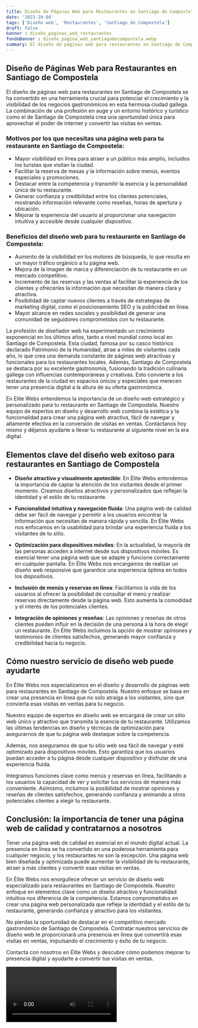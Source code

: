 ```yaml
---
title: Diseño de Páginas Web para Restaurantes en Santiago de Compostela
date: '2023-10-04'
tags: ['Diseño web', 'Restaurantes', 'Santiago de Compostela']
draft: false
banner : diseño_paginas_web_restaurantes
fondoBanner : diseño_pagina_web_santiagodecompostela.webp
summary: El diseño de páginas web para restaurantes en Santiago de Compostela se ha convertido en una herramienta crucial para potenciar el crecimiento y la visibilidad de los negocios gastronómicos en esta hermosa ciudad gallega. La combinación de una profesión en auge y un entorno histórico y turístico como el de Santiago de Compostela crea una oportunidad única para aprovechar el poder de internet y convertir las visitas en ventas.
---
```


## Diseño de Páginas Web para Restaurantes en Santiago de Compostela

El diseño de páginas web para restaurantes en Santiago de Compostela se ha convertido en una herramienta crucial para potenciar el crecimiento y la visibilidad de los negocios gastronómicos en esta hermosa ciudad gallega. La combinación de una profesión en auge y un entorno histórico y turístico como el de Santiago de Compostela crea una oportunidad única para aprovechar el poder de internet y convertir las visitas en ventas.

### Motivos por los que necesitas una página web para tu restaurante en Santiago de Compostela:

- Mayor visibilidad en línea para atraer a un público más amplio, incluidos los turistas que visitan la ciudad.
- Facilitar la reserva de mesas y la información sobre menús, eventos especiales y promociones.
- Destacar entre la competencia y transmitir la esencia y la personalidad única de tu restaurante.
- Generar confianza y credibilidad entre los clientes potenciales, mostrando información relevante como reseñas, horas de apertura y ubicación.
- Mejorar la experiencia del usuario al proporcionar una navegación intuitiva y accesible desde cualquier dispositivo.

### Beneficios del diseño web para tu restaurante en Santiago de Compostela:

- Aumento de la visibilidad en los motores de búsqueda, lo que resulta en un mayor tráfico orgánico a tu página web.
- Mejora de la imagen de marca y diferenciación de tu restaurante en un mercado competitivo.
- Incremento de las reservas y las ventas al facilitar la experiencia de los clientes y ofrecerles la información que necesitan de manera clara y atractiva.
- Posibilidad de captar nuevos clientes a través de estrategias de marketing digital, como el posicionamiento SEO y la publicidad en línea.
- Mayor alcance en redes sociales y posibilidad de generar una comunidad de seguidores comprometidos con tu restaurante.

La profesión de diseñador web ha experimentado un crecimiento exponencial en los últimos años, tanto a nivel mundial como local en Santiago de Compostela. Esta ciudad, famosa por su casco histórico declarado Patrimonio de la Humanidad, atrae a miles de visitantes cada año, lo que crea una demanda constante de páginas web atractivas y funcionales para los restaurantes locales. Además, Santiago de Compostela se destaca por su excelente gastronomía, fusionando la tradición culinaria gallega con influencias contemporáneas y creativas. Esto convierte a los restaurantes de la ciudad en espacios únicos y especiales que merecen tener una presencia digital a la altura de su oferta gastronómica.

En Elite Webs entendemos la importancia de un diseño web estratégico y personalizado para tu restaurante en Santiago de Compostela. Nuestro equipo de expertos en diseño y desarrollo web combina la estética y la funcionalidad para crear una página web atractiva, fácil de navegar y altamente efectiva en la conversión de visitas en ventas. Contáctanos hoy mismo y déjanos ayudarte a llevar tu restaurante al siguiente nivel en la era digital.

<GifSeo />

<Cta />

## Elementos clave del diseño web exitoso para restaurantes en Santiago de Compostela

- **Diseño atractivo y visualmente apetecible**: En Élite Webs entendemos la importancia de captar la atención de los visitantes desde el primer momento. Creamos diseños atractivos y personalizados que reflejan la identidad y el estilo de tu restaurante.

- **Funcionalidad intuitiva y navegación fluida**: Una página web de calidad debe ser fácil de navegar y permitir a los usuarios encontrar la información que necesitan de manera rápida y sencilla. En Élite Webs nos enfocamos en la usabilidad para brindar una experiencia fluida a los visitantes de tu sitio.

- **Optimización para dispositivos móviles**: En la actualidad, la mayoría de las personas acceden a internet desde sus dispositivos móviles. Es esencial tener una página web que se adapte y funcione correctamente en cualquier pantalla. En Élite Webs nos encargamos de realizar un diseño web responsive que garantice una experiencia óptima en todos los dispositivos.

- **Inclusión de menús y reservas en línea**: Facilitamos la vida de los usuarios al ofrecer la posibilidad de consultar el menú y realizar reservas directamente desde la página web. Esto aumenta la comodidad y el interés de los potenciales clientes.

- **Integración de opiniones y reseñas**: Las opiniones y reseñas de otros clientes pueden influir en la decisión de una persona a la hora de elegir un restaurante. En Élite Webs incluimos la opción de mostrar opiniones y testimonios de clientes satisfechos, generando mayor confianza y credibilidad hacia tu negocio.

## Cómo nuestro servicio de diseño web puede ayudarte

En Élite Webs nos especializamos en el diseño y desarrollo de páginas web para restaurantes en Santiago de Compostela. Nuestro enfoque se basa en crear una presencia en línea que no solo atraiga a los visitantes, sino que convierta esas visitas en ventas para tu negocio.

Nuestro equipo de expertos en diseño web se encargará de crear un sitio web único y atractivo que transmita la esencia de tu restaurante. Utilizamos las últimas tendencias en diseño y técnicas de optimización para asegurarnos de que tu página web destaque sobre la competencia.

Además, nos aseguramos de que tu sitio web sea fácil de navegar y esté optimizado para dispositivos móviles. Esto garantiza que los usuarios puedan acceder a tu página desde cualquier dispositivo y disfrutar de una experiencia fluida.

Integramos funciones clave como menús y reservas en línea, facilitando a los usuarios la capacidad de ver y solicitar tus servicios de manera más conveniente. Asimismo, incluimos la posibilidad de mostrar opiniones y reseñas de clientes satisfechos, generando confianza y animando a otros potenciales clientes a elegir tu restaurante.

## Conclusión: la importancia de tener una página web de calidad y contratarnos a nosotros

Tener una página web de calidad es esencial en el mundo digital actual. La presencia en línea se ha convertido en una poderosa herramienta para cualquier negocio, y los restaurantes no son la excepción. Una página web bien diseñada y optimizada puede aumentar la visibilidad de tu restaurante, atraer a más clientes y convertir esas visitas en ventas.

En Élite Webs nos enorgullece ofrecer un servicio de diseño web especializado para restaurantes en Santiago de Compostela. Nuestro enfoque en elementos clave como un diseño atractivo y funcionalidad intuitiva nos diferencia de la competencia. Estamos comprometidos en crear una página web personalizada que refleje la identidad y el estilo de tu restaurante, generando confianza y atractivo para los visitantes.

No pierdas la oportunidad de destacar en el competitivo mercado gastronómico de Santiago de Compostela. Contratar nuestros servicios de diseño web te proporcionará una presencia en línea que convertirá esas visitas en ventas, impulsando el crecimiento y éxito de tu negocio.

Contacta con nosotros en Élite Webs y descubre cómo podemos mejorar tu presencia digital y ayudarte a convertir tus visitas en ventas.

<Video />

<CtaBot job='Restaurantes' city='Santiago de Compostela'/>

<Gmaps query='Santiago de Compostela+españa+maps' />